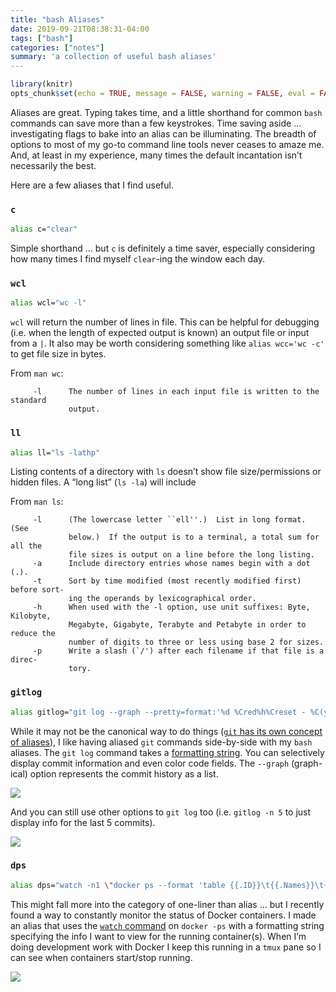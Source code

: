 ```yaml
---
title: "bash Aliases"
date: 2019-09-21T08:38:31-04:00
tags: ["bash"]
categories: ["notes"]
summary: 'a collection of useful bash aliases'
---
```


```r
library(knitr)
opts_chunk$set(echo = TRUE, message = FALSE, warning = FALSE, eval = FALSE)
```

Aliases are great. Typing takes time, and a little shorthand for common `bash` commands can save more than a few keystrokes. Time saving aside ... investigating flags to bake into an alias can be illuminating. The breadth of options to most of my go-to command line tools never ceases to amaze me. And, at least in my experience, many times the default incantation isn't necessarily the best.

Here are a few aliases that I find useful.

### `c`

```bash
alias c="clear"
```

Simple shorthand ... but `c` is definitely a time saver, especially considering how many times I find myself `clear`-ing the window each day.

### `wcl`

```bash
alias wcl="wc -l"
```

`wcl` will return the number of lines in file. This can be helpful for debugging (i.e. when the length of expected output is known) an output file or input from a `|`. It also may be worth considering something like `alias wcc='wc -c'` to get file size in bytes.

From `man wc`:

```text
     -l      The number of lines in each input file is written to the standard
             output.
```

### `ll`

```bash
alias ll="ls -lathp"
```

Listing contents of a directory with `ls` doesn't show file size/permissions or hidden files. A "long list" (`ls -la`) will include 

From `man ls`:

```text
     -l      (The lowercase letter ``ell''.)  List in long format.  (See
             below.)  If the output is to a terminal, a total sum for all the
             file sizes is output on a line before the long listing.
     -a      Include directory entries whose names begin with a dot (.).
     -t      Sort by time modified (most recently modified first) before sort-
             ing the operands by lexicographical order.
     -h      When used with the -l option, use unit suffixes: Byte, Kilobyte,
             Megabyte, Gigabyte, Terabyte and Petabyte in order to reduce the
             number of digits to three or less using base 2 for sizes.
     -p      Write a slash (`/') after each filename if that file is a direc-
             tory.

```


### `gitlog`

```bash
alias gitlog="git log --graph --pretty=format:'%d %Cred%h%Creset - %C(yellow)%s%Creset %Cgreen(%cr) %C(bold blue)<%an>%Creset'"
```

While it may not be the canonical way to do things ([`git` has its own concept of aliases](https://git-scm.com/book/en/v2/Git-Basics-Git-Aliases)), I like having aliased `git` commands side-by-side with my `bash` aliases. The `git log` command takes a [formatting string](https://git-scm.com/docs/pretty-formats/1.8.2). You can selectively display commit information and even color code fields. The `--graph` (graph-ical) option represents the commit history as a list.

![](/img/gitlog-1.png)

And you can still use other options to `git log` too (i.e. `gitlog -n 5` to just display info for the last 5 commits).

![](/img/gitlog-2.png)

### `dps`

```bash
alias dps="watch -n1 \"docker ps --format 'table {{.ID}}\t{{.Names}}\t{{.Image}}\t{{.RunningFor}}'\""
```

This might fall more into the category of one-liner than alias ... but I recently found a way to constantly monitor the status of Docker containers. I made an alias that uses the [`watch` command](https://superuser.com/questions/276701/using-the-watch-command-with-an-argument-that-contains-quotes
) on `docker -ps` with a formatting string specifying the info I want to view for the running container(s). When I'm doing development work with Docker I keep this running in a `tmux` pane so I can see when containers start/stop running.

![](/img/dps_demo.gif)

